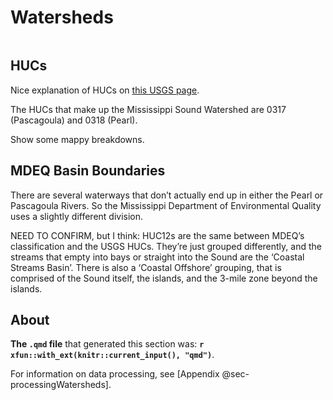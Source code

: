 # Watersheds {#sec-Watersheds}  

```r

```


## HUCs  

Nice explanation of HUCs on [this USGS page](https://nas.er.usgs.gov/hucs.aspx).  

The HUCs that make up the Mississippi Sound Watershed are 0317 (Pascagoula) and 0318 (Pearl).  

Show some mappy breakdowns.  


## MDEQ Basin Boundaries  

There are several waterways that don't actually end up in either the Pearl or Pascagoula Rivers. So the Mississippi Department of Environmental Quality uses a slightly different division.  

NEED TO CONFIRM, but I think: HUC12s are the same between MDEQ's classification and the USGS HUCs. They're just grouped differently, and the streams that empty into bays or straight into the Sound are the 'Coastal Streams Basin'. There is also a 'Coastal Offshore' grouping, that is comprised of the Sound itself, the islands, and the 3-mile zone beyond the islands.    


## About {.unnumbered}   

**The `.qmd` file** that generated this section was: **`r xfun::with_ext(knitr::current_input(), "qmd")`**. 

For information on data processing, see [Appendix @sec-processingWatersheds].